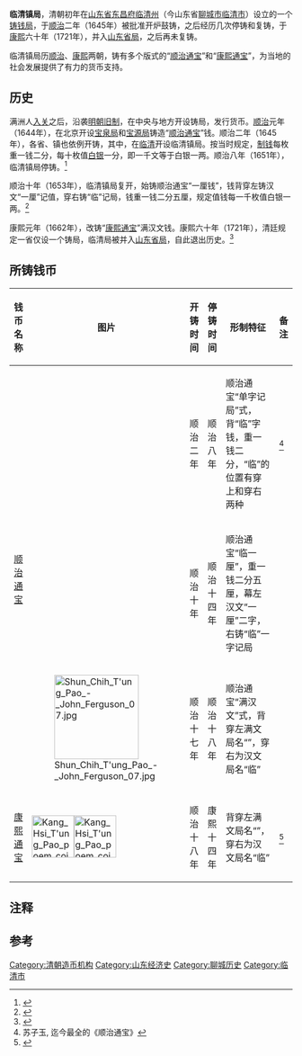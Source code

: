 '''临清镇局'''，清朝初年在[[山东省|山东省]][[东昌府|东昌府]][[临清州|临清州]]（今山东省[[聊城市|聊城市]][[临清市|临清市]]）设立的一个[[铸钱局|铸钱局]]，于[[顺治|顺治]]二年（1645年）被批准开炉鼓铸，之后经历几次停铸和复铸，于[[康熙|康熙]]六十年（1721年），并入[[宝济局|山东省局]]，之后再未复铸。

临清镇局历[[顺治|顺治]]、[[康熙|康熙]]两朝，铸有多个版式的“[[顺治通宝|顺治通宝]]”和“[[康熙通宝|康熙通宝]]”，为当地的社会发展提供了有力的货币支持。

== 历史 ==
满洲人[[清軍入關|入关]]之后，沿袭[[明朝货币|明朝旧制]]，在中央与地方开设铸局，发行货币。[[顺治|顺治]]元年（1644年），在北京开设[[宝泉局|宝泉局]]和[[宝源局|宝源局]]铸造“[[顺治通宝|顺治通宝]]”钱。顺治二年（1645年），各省、镇也依例开铸，其中，在[[临清|临清]]开设临清镇局。按当时规定，[[制钱|制钱]]每枚重一钱二分，每十枚值[[银|白银]]一分，即一千文等于白银一两。顺治八年（1651年），临清镇局停铸。<ref>{{Citeweb |title=清史稿·志九十九·食货五·钱法 |url=http://www.njmuseum.com/rbbook/gb/25/qingshigao/qsg124.html |quote=世祖定鼎燕京，大开铸局……二年，……。各省、镇遵式开铸，先后开山西、陕西、密云、蓟、宣、大同、延绥、临清、盛京、江西、河南、浙江、福建、山东、湖广及荆州、常德、江宁三府铸局。……八年，停各府、镇铸。 |accessdate=2014-08-07 |archive-date=2016-03-04 |archive-url=https://web.archive.org/web/20160304133103/http://www.njmuseum.com/rbbook/gb/25/qingshigao/qsg124.html |dead-url=no }}</ref>

顺治十年（1653年），临清镇局复开，始铸顺治通宝“一厘钱”，钱背穿左铸汉文“一厘”记值，穿右铸“临”记局，钱重一钱二分五厘，规定值钱每一千枚值白银一两。<ref>{{Citeweb |title=清史稿·志九十九·食货五·钱法 |url=http://www.njmuseum.com/rbbook/gb/25/qingshigao/qsg124.html |quote=十年，复开密云、蓟、宣、阳和、临清铸局。……是年廷议疏通钱法，以八年增重一钱二分五釐为定式，幕左汉文“一釐”二字，右宝泉铸一字曰“户”，宝源曰“工”，各省、镇并铸开局地名一字，如太原增“原”字、宣府增“宣”字之类，钱千准银一两，定为画一通行之制。 |accessdate=2014-08-07 |archive-date=2016-03-04 |archive-url=https://web.archive.org/web/20160304133103/http://www.njmuseum.com/rbbook/gb/25/qingshigao/qsg124.html |dead-url=no }}</ref>

康熙元年（1662年），改铸“[[康熙通宝|康熙通宝]]”满汉文钱。康熙六十年（1721年），清廷规定一省仅设一个铸局，临清局被并入[[宝济局|山东省局]]，自此退出历史。<ref>{{Citeweb |title=山东省情资料库·金融库·第一卷 货币·第二类 铜铸币·第六辑 制钱 |URL=http://sd.infobase.gov.cn/bin/mse.exe?seachword=&K=a&A=54&rec=13&run=13 |publisher=山东省情资料库 |accessdate=2014-08-07 |archive-date=2015-01-04 |archive-url=https://web.archive.org/web/20150104095744/http://sd.infobase.gov.cn/bin/mse.exe?seachword=&K=a&A=54&rec=13&run=13 |dead-url=no }}</ref>

== 所铸钱币 ==
{| class="wikitable"
|-
! 钱币名称 !! 图片 !! 开铸时间 !! 停铸时间 !! 形制特征 !! 备注
|-
| rowspan=3 | [[顺治通宝|顺治通宝]] ||  || 顺治二年 || 顺治八年 || 顺治通宝“单字记局”式，背“临”字钱，重一钱二分，“临”的位置有穿上和穿右两种 || <ref>苏子玉, 迄今最全的《顺治通宝》</ref>
|-
|  || 顺治十年 || 顺治十四年 || 顺治通宝“临一厘”，重一钱二分五厘，幕左汉文“一厘”二字，右铸“临”一字记局 ||
|-
| [[File:Shun_Chih_T'ung_Pao_-_John_Ferguson_07.jpg|150px]] || 顺治十七年 || 顺治十八年 || 顺治通宝“满汉文”式，背穿左满文局名“{{ManchuSibeUnicode|ᠯᡳᠨ}}”，穿右为汉文局名“临” || 
|-
| [[康熙通宝|康熙通宝]] || [[File:Kang_Hsi_T'ung_Pao_poem_coin_(obverse)_-_John_Ferguson.jpg|75px]][[File:Kang_Hsi_T'ung_Pao_poem_coin_(Lin-ching_in_Shantung)_-_John_Ferguson.jpg|75px]] || 顺治十八年 || 康熙十四年{{efn|期间有康熙元年停铸，康熙六年复铸}} || 背穿左满文局名“{{ManchuSibeUnicode|ᠯᡳᠨ}}”，穿右为汉文局名“临” || <ref name="刘征图谱">{{cite book |author1=刘征 |title=顺治康熙图谱 |date=2006-05 |location=北京 }}</ref>{{rp|序}}
|}

== 注释 ==
{{notelist}}

== 参考 ==
{{reflist|30em}}

{{清代货币}}

[[Category:清朝造币机构|Category:清朝造币机构]]
[[Category:山东经济史|Category:山东经济史]]
[[Category:聊城历史|Category:聊城历史]]
[[Category:临清市|Category:临清市]]